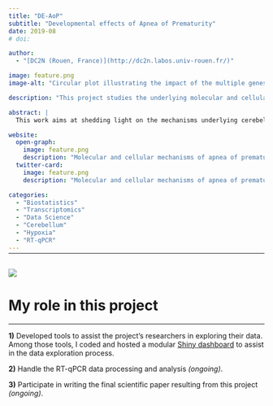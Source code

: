 ```yaml
---
title: "DE-AoP"
subtitle: "Developmental effects of Apnea of Prematurity"
date: 2019-08
# doi: 

author:
  - "[DC2N (Rouen, France)](http://dc2n.labos.univ-rouen.fr/)"

image: feature.png
image-alt: "Circular plot illustrating the impact of the multiple genes tested on several key biological pathways"

description: "This project studies the underlying molecular and cellular mechanisms of apnea of prematurity at play during cerebellar development, using intermittent hypoxia in a mouse model."

abstract: |
  This work aims at shedding light on the mechanisms underlying cerebellar hypoxic injury. To this end, a transcriptomic study (by RT-qPCR) of genes involved in oxydative stress, cell differentiation, and migration was performed. We analyzed the expression of these genes in different developmental stages (P4, P8, P12, P21 and adults), and in different cell types, using laser capture microdissection to separate cerebellar layers. This project provides cues to better understand the cellular and molecular aspects of AoP-induced cerebellar injury.

website:
  open-graph:
    image: feature.png
    description: "Molecular and cellular mechanisms of apnea of prematurity at play during cerebellar development"
  twitter-card:
    image: feature.png
    description: "Molecular and cellular mechanisms of apnea of prematurity at play during cerebellar development"

categories:
  - "Biostatistics"
  - "Transcriptomics"
  - "Data Science"
  - "Cerebellum"
  - "Hypoxia"
  - "RT-qPCR"
---
```


<hr style="margin-bottom: 30px; margin-top: -12px">

![](feature.png){.preview-image fig-alt="Image illustrating the project"}

# My role in this project
***

**1)** Developed tools to assist the project's researchers in exploring their data. Among those tools, I coded and hosted a modular [
Shiny dashboard](https://mar-studio.shinyapps.io/ShinyQPCR2/) to assist in the data exploration process.

**2)** Handle the RT-qPCR data processing and analysis *(ongoing)*.

**3)** Participate in writing the final scientific paper resulting from this project *(ongoing)*.
